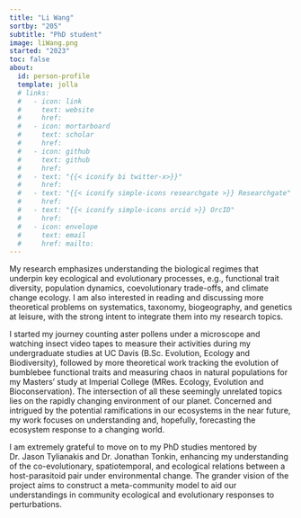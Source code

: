 ```yaml
---
title: "Li Wang"
sortby: "205"
subtitle: "PhD student"
image: liWang.png
started: "2023"
toc: false
about:
  id: person-profile
  template: jolla
  # links:
  #   - icon: link
  #     text: website
  #     href: 
  #   - icon: mortarboard
  #     text: scholar
  #     href: 
  #   - icon: github
  #     text: github
  #     href: 
  #   - text: "{{< iconify bi twitter-x>}}"
  #     href:
  #   - text: "{{< iconify simple-icons researchgate >}} Researchgate"
  #     href: 
  #   - text: "{{< iconify simple-icons orcid >}} OrcID"
  #     href:
  #   - icon: envelope
  #     text: email
  #     href: mailto: 
---
```


My research emphasizes understanding the biological regimes that underpin key ecological and evolutionary processes, e.g., functional trait diversity, population dynamics, coevolutionary trade-offs, and climate change ecology. I am also interested in reading and discussing more theoretical problems on systematics, taxonomy, biogeography, and genetics at leisure, with the strong intent to integrate them into my research topics.

I started my journey counting aster pollens under a microscope and watching insect video tapes to measure their activities during my undergraduate studies at UC Davis (B.Sc. Evolution, Ecology and Biodiversity), followed by more theoretical work tracking the evolution of bumblebee functional traits and measuring chaos in natural populations for my Masters’ study at Imperial College (MRes. Ecology, Evolution and Bioconservation). The intersection of all these seemingly unrelated topics lies on the rapidly changing environment of our planet. Concerned and intrigued by the potential ramifications in our ecosystems in the near future, my work focuses on understanding and, hopefully, forecasting the ecosystem response to a changing world.

I am extremely grateful to move on to my PhD studies mentored by Dr. Jason Tylianakis and Dr. Jonathan Tonkin, enhancing my understanding of the co-evolutionary, spatiotemporal, and ecological relations between a host-parasitoid pair under environmental change. The grander vision of the project aims to construct a meta-community model to aid our understandings in community ecological and evolutionary responses to perturbations.

